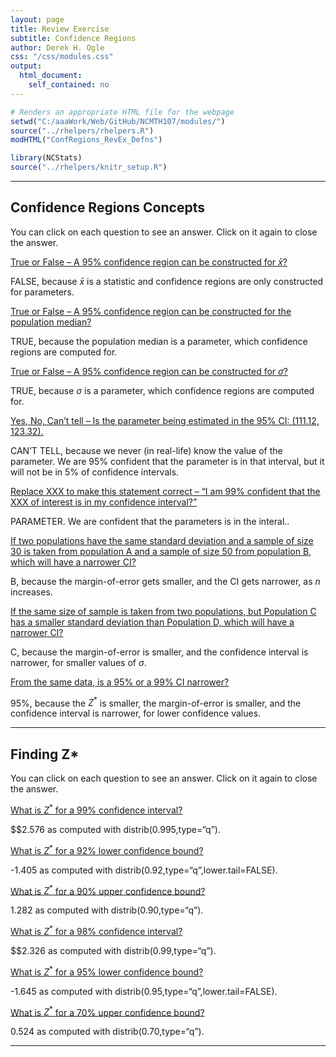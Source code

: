 ```yaml
---
layout: page
title: Review Exercise
subtitle: Confidence Regions
author: Derek H. Ogle
css: "/css/modules.css"
output:
  html_document:
    self_contained: no
---
```


```r
# Renders an appropriate HTML file for the webpage
setwd("C:/aaaWork/Web/GitHub/NCMTH107/modules/")
source("../rhelpers/rhelpers.R")
modHTML("ConfRegions_RevEx_Defns")
```

```r
library(NCStats)
source("../rhelpers/knitr_setup.R")
```

----

## Confidence Regions Concepts

You can click on each question to see an answer. Click on it again to close the answer.

<div class="panel-group">

<div class="panel panel-default">
<div class="panel-heading">
<div class="panel-title">
<a data-toggle="collapse" href="#CRConcept1">True or False -- A 95% confidence region can be constructed for $\bar{x}$?</a>
</div>
</div>
<div id="CRConcept1" class="panel-collapse collapse">
<div class="panel-body">FALSE, because $\bar{x}$ is a statistic and confidence regions are only constructed for parameters.</div>
</div>
</div>

<div class="panel panel-default">
<div class="panel-heading">
<div class="panel-title">
<a data-toggle="collapse" href="#CRConcept2">True or False -- A 95% confidence region can be constructed for the population median?</a>
</div>
</div>
<div id="CRConcept2" class="panel-collapse collapse">
<div class="panel-body">TRUE, because the population median is a parameter, which confidence regions are computed for.</div>
</div>
</div>

<div class="panel panel-default">
<div class="panel-heading">
<div class="panel-title">
<a data-toggle="collapse" href="#CRConcept3">True or False -- A 95% confidence region can be constructed for $\sigma$?</a>
</div>
</div>
<div id="CRConcept3" class="panel-collapse collapse">
<div class="panel-body">TRUE, because $\sigma$ is a parameter, which confidence regions are computed for.</div>
</div>
</div>

<div class="panel panel-default">
<div class="panel-heading">
<div class="panel-title">
<a data-toggle="collapse" href="#CRConcept4">Yes, No, Can't tell -- Is the parameter being estimated in the 95% CI: (111.12, 123.32).</a>
</div>
</div>
<div id="CRConcept4" class="panel-collapse collapse">
<div class="panel-body">CAN'T TELL, because we never (in real-life) know the value of the parameter. We are 95% confident that the parameter is in that interval, but it will not be in 5% of confidence intervals.</div>
</div>
</div>

<div class="panel panel-default">
<div class="panel-heading">
<div class="panel-title">
<a data-toggle="collapse" href="#CRConcept5">Replace XXX to make this statement correct -- "I am 99% confident that the XXX of interest is in my confidence interval?"</a>
</div>
</div>
<div id="CRConcept5" class="panel-collapse collapse">
<div class="panel-body">PARAMETER. We are confident that the parameters is in the interal..</div>
</div>
</div>

<div class="panel panel-default">
<div class="panel-heading">
<div class="panel-title">
<a data-toggle="collapse" href="#CRConcept6">If two populations have the same standard deviation and a sample of size 30 is taken from population A and a sample of size 50 from population B, which will have a narrower CI?</a>
</div>
</div>
<div id="CRConcept6" class="panel-collapse collapse">
<div class="panel-body">B, because the margin-of-error gets smaller, and the CI gets narrower, as $n$ increases.</div>
</div>
</div>

<div class="panel panel-default">
<div class="panel-heading">
<div class="panel-title">
<a data-toggle="collapse" href="#CRConcept7">If the same size of sample is taken from two populations, but Population C has a smaller standard deviation than Population D, which will have a narrower CI?</a>
</div>
</div>
<div id="CRConcept7" class="panel-collapse collapse">
<div class="panel-body">C, because the margin-of-error is smaller, and the confidence interval is narrower, for smaller values of $\sigma$.</div>
</div>
</div>

<div class="panel panel-default">
<div class="panel-heading">
<div class="panel-title">
<a data-toggle="collapse" href="#CRConcept8">From the same data, is a 95% or a 99% CI narrower?</a>
</div>
</div>
<div id="CRConcept8" class="panel-collapse collapse">
<div class="panel-body">95%, because the $Z^{*}$ is smaller, the margin-of-error is smaller, and the confidence interval is narrower, for lower confidence values.</div>
</div>
</div>

</div>

----

## Finding Z*
You can click on each question to see an answer. Click on it again to close the answer.

<div class="panel-group">

<div class="panel panel-default">
<div class="panel-heading">
<div class="panel-title">
<a data-toggle="collapse" href="#Zstar1">What is $Z^{*}$ for a 99% confidence interval?</a>
</div>
</div>
<div id="Zstar1" class="panel-collapse collapse">
<div class="panel-body">$\pm$2.576 as computed with distrib(0.995,type="q").</div>
</div>
</div>

<div class="panel panel-default">
<div class="panel-heading">
<div class="panel-title">
<a data-toggle="collapse" href="#Zstar2">What is $Z^{*}$ for a 92% lower confidence bound?</a>
</div>
</div>
<div id="Zstar2" class="panel-collapse collapse">
<div class="panel-body">-1.405 as computed with distrib(0.92,type="q",lower.tail=FALSE).</div>
</div>
</div>

<div class="panel panel-default">
<div class="panel-heading">
<div class="panel-title">
<a data-toggle="collapse" href="#Zstar3">What is $Z^{*}$ for a 90% upper confidence bound?</a>
</div>
</div>
<div id="Zstar3" class="panel-collapse collapse">
<div class="panel-body">1.282 as computed with distrib(0.90,type="q").</div>
</div>
</div>

<div class="panel panel-default">
<div class="panel-heading">
<div class="panel-title">
<a data-toggle="collapse" href="#Zstar4">What is $Z^{*}$ for a 98% confidence interval?</a>
</div>
</div>
<div id="Zstar4" class="panel-collapse collapse">
<div class="panel-body">$\pm$2.326 as computed with distrib(0.99,type="q").</div>
</div>
</div>

<div class="panel panel-default">
<div class="panel-heading">
<div class="panel-title">
<a data-toggle="collapse" href="#Zstar5">What is $Z^{*}$ for a 95% lower confidence bound?</a>
</div>
</div>
<div id="Zstar5" class="panel-collapse collapse">
<div class="panel-body">-1.645 as computed with distrib(0.95,type="q",lower.tail=FALSE).</div>
</div>
</div>

<div class="panel panel-default">
<div class="panel-heading">
<div class="panel-title">
<a data-toggle="collapse" href="#Zstar6">What is $Z^{*}$ for a 70% upper confidence bound?</a>
</div>
</div>
<div id="Zstar6" class="panel-collapse collapse">
<div class="panel-body">0.524 as computed with distrib(0.70,type="q").</div>
</div>
</div>

</div>

----

